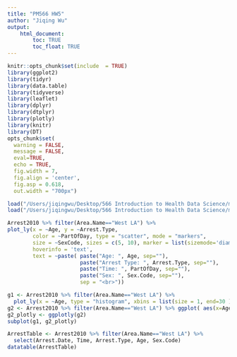 ```yaml
---
title: "PM566 HW5"
author: "Jiqing Wu"
output: 
    html_document:
        toc: TRUE
        toc_float: TRUE
---
```


```r
knitr::opts_chunk$set(include  = TRUE)
library(ggplot2)
library(tidyr)
library(data.table)
library(tidyverse)
library(leaflet)
library(dplyr)
library(dtplyr)
library(plotly)
library(knitr)
library(DT)
opts_chunk$set(
  warning = FALSE,
  message = FALSE,
  eval=TRUE,
  echo = TRUE,
  fig.width = 7, 
  fig.align = 'center',
  fig.asp = 0.618,
  out.width = "700px")
```


```r
load("/Users/jiqingwu/Desktop/566 Introduction to Health Data Science/midterm/Arrest2010.rda")
load("/Users/jiqingwu/Desktop/566 Introduction to Health Data Science/midterm/Arrest2019.rda")
```


```r
Arrest2010 %>% filter(Area.Name=="West LA") %>% 
plot_ly(x = ~Age, y = ~Arrest.Type, 
        color = ~PartOfDay, type = "scatter", mode = "markers", 
        size = ~SexCode, sizes = c(5, 10), marker = list(sizemode='diameter', opacity=0.5),
        hoverinfo = 'text',
        text = ~paste( paste("Age: ", Age, sep=""), 
                       paste("Arrest Type: ", Arrest.Type, sep=""), 
                       paste("Time: ", PartOfDay, sep=""), 
                       paste("Sex: ", Sex.Code, sep=""), 
                       sep = "<br>"))
```


```r
g1 <- Arrest2010 %>% filter(Area.Name=="West LA") %>% 
  plot_ly(x = ~Age, type = "histogram", xbins = list(size = 1, end=30 ))
g2 <- Arrest2010 %>% filter(Area.Name=="West LA") %>% ggplot( aes(x=Age)) + geom_histogram(binwidth=1)
g2_plotly <- ggplotly(g2)
subplot(g1, g2_plotly)
```


```r
ArrestTable <- Arrest2010 %>% filter(Area.Name=="West LA") %>% 
  select(Arrest.Date, Time, Arrest.Type, Age, Sex.Code)
datatable(ArrestTable)
```

